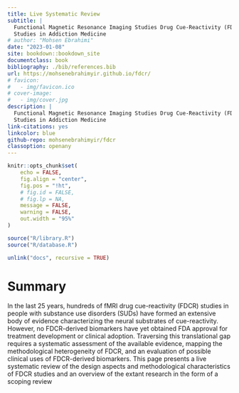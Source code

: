```yaml
--- 
title: Live Systematic Review
subtitle: | 
  Functional Magnetic Resonance Imaging Studies Drug Cue-Reactivity (FDCR)
  Studies in Addiction Medicine
# author: "Mohsen Ebrahimi"
date: "2023-01-08"
site: bookdown::bookdown_site
documentclass: book
bibliography: ./bib/references.bib
url: https://mohsenebrahimyir.github.io/fdcr/
# favicon: 
#   - img/favicon.ico
# cover-image:
#   - img/cover.jpg
description: |
  Functional Magnetic Resonance Imaging Studies Drug Cue-Reactivity (FDCR)
  Studies in Addiction Medicine
link-citations: yes
linkcolor: blue
github-repo: mohsenebrahimyir/fdcr
classoption: openany
---
```


```r
knitr::opts_chunk$set(
	echo = FALSE,
	fig.align = "center",
	fig.pos = "!ht",
	# fig.id = FALSE,
	# fig.lp = NA,
	message = FALSE,
	warning = FALSE,
	out.width = "95%"
)
```

```r
source("R/library.R")
source("R/database.R")

unlink("docs", recursive = TRUE)
```

# Summary

In the last 25 years, hundreds of fMRI drug cue-reactivity (FDCR) studies in people with substance use disorders (SUDs) have formed an extensive body of evidence characterizing the neural substrates of cue-reactivity. However, no FDCR-derived biomarkers have yet obtained FDA approval for treatment development or clinical adoption. Traversing this translational gap requires a systematic assessment of the available evidence, mapping the methodological heterogeneity of FDCR, and an evaluation of possible clinical uses of FDCR-derived biomarkers. This page presents a live systematic review of the design aspects and methodological characteristics of FDCR studies and an overview of the extant research in the form of a scoping review
